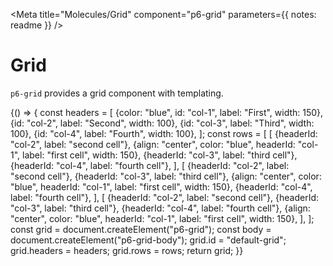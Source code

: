 
<Meta
  title="Molecules/Grid"
  component="p6-grid"
  parameters={{ notes: readme }}
/>

# Grid

`p6-grid` provides a grid component with templating.

<Preview>
  <Story name="Default" height="300px">
    {() => {
      const headers = [
        {color: "blue", id: "col-1", label: "First", width: 150},
        {id: "col-2", label: "Second", width: 100},
        {id: "col-3", label: "Third", width: 100},
        {id: "col-4", label: "Fourth", width: 100},
      ];
      const rows = [
        [
          {headerId: "col-2", label: "second cell"},
          {align: "center", color: "blue", headerId: "col-1", label: "first cell", width: 150},
          {headerId: "col-3", label: "third cell"},
          {headerId: "col-4", label: "fourth cell"},
        ],
        [
          {headerId: "col-2", label: "second cell"},
          {headerId: "col-3", label: "third cell"},
          {align: "center", color: "blue", headerId: "col-1", label: "first cell", width: 150},
          {headerId: "col-4", label: "fourth cell"},
        ],
        [
          {headerId: "col-2", label: "second cell"},
          {headerId: "col-3", label: "third cell"},
          {headerId: "col-4", label: "fourth cell"},
          {align: "center", color: "blue", headerId: "col-1", label: "first cell", width: 150},
        ],
      ];
      const grid = document.createElement("p6-grid");
      const body = document.createElement("p6-grid-body");
      grid.id = "default-grid";
      grid.headers = headers;
      grid.rows = rows;
      return grid;
    }}
  </Story>
</Preview>
